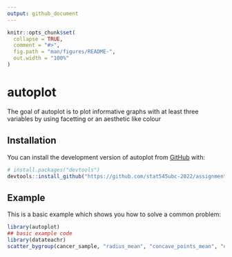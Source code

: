 ```yaml
---
output: github_document
---
```


<!-- README.md is generated from README.Rmd. Please edit that file -->

```r
knitr::opts_chunk$set(
  collapse = TRUE,
  comment = "#>",
  fig.path = "man/figures/README-",
  out.width = "100%"
)
```

# autoplot

<!-- badges: start -->
<!-- badges: end -->

The goal of autoplot is to plot informative graphs with at least three variables by using facetting or an aesthetic like colour

## Installation

You can install the development version of autoplot from [GitHub](https://github.com/stat545ubc-2022/assignment_b1_and_b2_xiaohu1122) with:

``` r
# install.packages("devtools")
devtools::install_github("https://github.com/stat545ubc-2022/assignment_b1_and_b2_xiaohu1122", build_vignettes = FALSE, ref = "0.1.2")
```

## Example

This is a basic example which shows you how to solve a common problem:

```r
library(autoplot)
## basic example code
library(datateachr)
scatter_bygroup(cancer_sample, "radius_mean", "concave_points_mean", "diagnosis")
```
